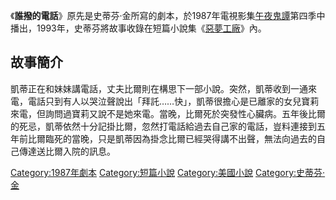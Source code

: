 {{Infobox Book 
|書名      =
誰撥的電話|圖像      =
|圖像說明  =
|作者      = [[史蒂芬·金|史蒂芬·金]]
|原名      =Sorry, Right Number|中文書名  = 
誰撥的電話|出版地    = {{USA}}
|語言      = [[英語|英語]]
|題材      = [[短篇小說|短篇小說]]<br>[[神秘小說|神秘小說]]<br>[[劇本|劇本]]
|類型      =
|出版者    = 
|出版日期  = 1987年
}}

《'''誰撥的電話'''》原先是史蒂芬·金所寫的劇本，於1987年電視影集[[午夜鬼譚|午夜鬼譚]]第四季中播出，1993年，史蒂芬將故事收錄在短篇小說集《[[惡夢工廠|惡夢工廠]]》內。

==故事簡介==
凱蒂正在和妹妹講電話，丈夫比爾則在構思下一部小說。突然，凱蒂收到一通來電，電話只到有人以哭泣聲說出「拜託……快」，凱蒂很擔心是已離家的女兒寶莉來電，但詢問過寶莉又說不是她來電。當晚，比爾死於突發性心臟病。五年後比爾的死忌，凱蒂依然十分記掛比爾，忽然打電話給過去自己家的電話，豈料連接到五年前比爾臨死的當晚，只是凱蒂因為掛念比爾已經哭得講不出聲，無法向過去的自己傳達送比爾入院的訊息。


{{惡夢工廠}}

{{史蒂芬·金}}

[[Category:1987年劇本|Category:1987年劇本]]
[[Category:短篇小說|Category:短篇小說]]
[[Category:美國小說|Category:美國小說]]
[[Category:史蒂芬·金|Category:史蒂芬·金]]